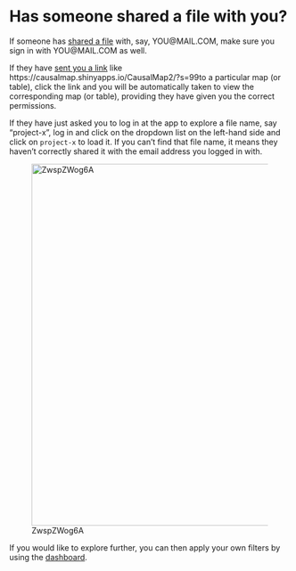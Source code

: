 # Has someone shared a file with you?{#xinvite}

::: {.rmdcaution}

If someone has [shared a file](#xpermissions)  with, say, YOU@MAIL.COM, make sure you sign in with YOU@MAIL.COM as well.

:::



If they have [sent you a link](#xinvite) like https://causalmap.shinyapps.io/CausalMap2/?s=99to a particular map (or table), click the link and you will be automatically taken to view the corresponding map (or table), providing they have given you the correct permissions. 

If they have just asked you to log in at the app to explore a file name, say "project-x", log in and click on the dropdown list on the left-hand side and click on `project-x` to load it. If you can't find that file name, it means they haven't correctly shared it with the email address you logged in with.



![ZwspZWog6A](_assets/ZwspZWog6A.gif){width=650}



If you would like to explore further, you can then apply your own filters by using the [dashboard](#xdashboard).

